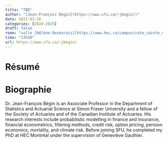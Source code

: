 ```yaml
---
title: "TBD"
author: "[Jean-François Bégin](https://www.sfu.ca/~jbegin/)"
date: 2025-03-26
categories: [2024-2025]
draft: false
room: "salle [Hélène-Desmarais](https://www.hec.ca/campus/cote_sainte_catherine/1er_etage/salles_cours/hdesmarais.html)"
time: "13h30"
url: https://www.sfu.ca/~jbegin/
---
```


# Résumé


# Biographie

Dr. Jean-François Bégin is an Associate Professor in the Department of Statistics and Actuarial Science at Simon Fraser University and a fellow of the Society of Actuaries and of the Canadian Institute of Actuaries. His research interests include probabilistic modelling in finance and insurance, financial econometrics, filtering methods, credit risk, option pricing, pension economics, mortality, and climate risk. Before joining SFU, he completed my PhD at HEC Montréal under the supervision of Geneviève Gauthier.
